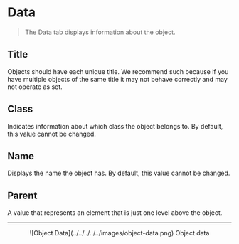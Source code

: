 # Data

> The Data tab displays information about the object.

## Title

Objects should have each unique title. We recommend such because if you have multiple objects of the same title it may not behave correctly and may not operate as set.

## Class

Indicates information about which class the object belongs to. By default, this value cannot be changed.

## Name

Displays the name the object has. By default, this value cannot be changed.

## Parent

A value that represents an element that is just one level above the object.

---

<center>
  ![Object Data](../../../../../images/object-data.png) Object data
</center>

